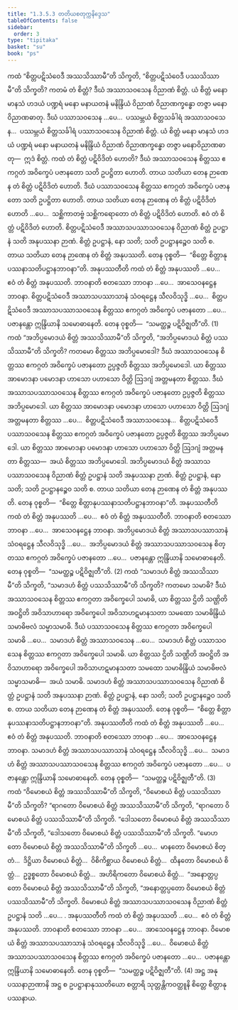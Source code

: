 ```yaml
---
title: "1.3.5.3 တတိယစတုက္ကနိဒ္ဒေသ"
tableOfContents: false
sidebar:
  order: 3
type: "tipitaka"
basket: "su"
book: "ps"
---
```



<DynamicBreadcrumb />

<Division number="176" book="ps" e="ch" v="26" p="188">

<Paragraph number="969" book="ps">
ကထံ “စိတ္တပဋိသံဝေဒီ အဿသိဿာမီ”တိ သိက္ခတိ, “စိတ္တပဋိသံဝေဒီ ပဿသိဿာမီ”တိ သိက္ခတိ? ကတမံ တံ စိတ္တံ? ဒီဃံ အဿာသဝသေန ဝိညာဏံ စိတ္တံ. ယံ စိတ္တံ မနော မာနသံ ဟဒယံ ပဏ္ဍရံ မနော မနာယတနံ မနိန္ဒြိယံ ဝိညာဏံ ဝိညာဏက္ခန္ဓော တဇ္ဇာ မနောဝိညာဏဓာတု. ဒီဃံ ပဿာသဝသေန …ပေ…  ပဿမ္ဘယံ စိတ္တသင်္ခါရံ အဿာသဝသေန…  ပဿမ္ဘယံ စိတ္တသင်္ခါရံ ပဿာသဝသေန ဝိညာဏံ စိတ္တံ. ယံ စိတ္တံ မနော မာနသံ ဟဒယံ ပဏ္ဍရံ မနော မနာယတနံ မနိန္ဒြိယံ ဝိညာဏံ ဝိညာဏက္ခန္ဓော တဇ္ဇာ မနောဝိညာဏဓာတု—  ဣဒံ စိတ္တံ.
</Paragraph>

<Paragraph number="970" book="ps">
ကထံ တံ စိတ္တံ ပဋိဝိဒိတံ ဟောတိ? ဒီဃံ အဿာသဝသေန စိတ္တဿ ဧကဂ္ဂတံ အဝိက္ခေပံ ပဇာနတော သတိ ဥပဋ္ဌိတာ ဟောတိ. တာယ သတိယာ တေန ဉာဏေန တံ စိတ္တံ ပဋိဝိဒိတံ ဟောတိ. ဒီဃံ ပဿာသဝသေန စိတ္တဿ ဧကဂ္ဂတံ အဝိက္ခေပံ ပဇာနတော သတိ ဥပဋ္ဌိတာ ဟောတိ. တာယ သတိယာ တေန ဉာဏေန တံ စိတ္တံ ပဋိဝိဒိတံ ဟောတိ …ပေ…  သစ္ဆိကာတဗ္ဗံ သစ္ဆိကရောတော တံ စိတ္တံ ပဋိဝိဒိတံ ဟောတိ. ဧဝံ တံ စိတ္တံ ပဋိဝိဒိတံ ဟောတိ. စိတ္တပဋိသံဝေဒီ အဿာသပဿာသဝသေန ဝိညာဏံ စိတ္တံ ဥပဋ္ဌာနံ သတိ အနုပဿနာ ဉာဏံ. စိတ္တံ ဥပဋ္ဌာနံ, နော သတိ; သတိ ဥပဋ္ဌာနဉ္စေဝ သတိ စ. တာယ သတိယာ တေန ဉာဏေန တံ စိတ္တံ အနုပဿတိ. တေန ဝုစ္စတိ—  “စိတ္တေ စိတ္တာနုပဿနာသတိပဋ္ဌာနဘာဝနာ”တိ.
</Paragraph>

<Paragraph number="971" book="ps">
<Emphasis>အနုပဿတီ</Emphasis>တိ ကထံ တံ စိတ္တံ အနုပဿတိ …ပေ…  ဧဝံ တံ စိတ္တံ အနုပဿတိ. <Emphasis>ဘာဝနာ</Emphasis>တိ စတဿော ဘာဝနာ …ပေ…  အာသေဝနဋ္ဌေန ဘာဝနာ. စိတ္တပဋိသံဝေဒီ အဿာသပဿာသာနံ သံဝရဋ္ဌေန သီလဝိသုဒ္ဓိ …ပေ…  စိတ္တပဋိသံဝေဒီ အဿာသပဿာသဝသေန စိတ္တဿ ဧကဂ္ဂတံ အဝိက္ခေပံ ပဇာနတော …ပေ…  ပဇာနန္တော ဣန္ဒြိယာနိ သမောဓာနေတိ. တေန ဝုစ္စတိ—  “သမတ္ထဉ္စ ပဋိဝိဇ္ဈတီ”တိ. (1)
</Paragraph>

</Division>
<Division number="177" book="ps" e="ch" v="26" p="189">

<Paragraph number="972" book="ps">
ကထံ “အဘိပ္ပမောဒယံ စိတ္တံ အဿသိဿာမီ”တိ သိက္ခတိ, “အဘိပ္ပမောဒယံ စိတ္တံ ပဿသိဿာမီ”တိ သိက္ခတိ? ကတမော စိတ္တဿ အဘိပ္ပမောဒေါ? ဒီဃံ အဿာသဝသေန စိတ္တဿ ဧကဂ္ဂတံ အဝိက္ခေပံ ပဇာနတော ဥပ္ပဇ္ဇတိ စိတ္တဿ အဘိပ္ပမောဒေါ. ယာ စိတ္တဿ အာမောဒနာ ပမောဒနာ ဟာသော ပဟာသော ဝိတ္တိ ဩဒဂျံ အတ္တမနတာ စိတ္တဿ. ဒီဃံ အဿာသပဿာသဝသေန စိတ္တဿ ဧကဂ္ဂတံ အဝိက္ခေပံ ပဇာနတော ဥပ္ပဇ္ဇတိ စိတ္တဿ အဘိပ္ပမောဒေါ. ယာ စိတ္တဿ အာမောဒနာ ပမောဒနာ ဟာသော ပဟာသော ဝိတ္တိ ဩဒဂျံ အတ္တမနတာ စိတ္တဿ …ပေ…  စိတ္တပဋိသံဝေဒီ အဿာသဝသေန…  စိတ္တပဋိသံဝေဒီ ပဿာသဝသေန စိတ္တဿ ဧကဂ္ဂတံ အဝိက္ခေပံ ပဇာနတော ဥပ္ပဇ္ဇတိ စိတ္တဿ အဘိပ္ပမောဒေါ. ယာ စိတ္တဿ အာမောဒနာ ပမောဒနာ ဟာသော ပဟာသော ဝိတ္တိ ဩဒဂျံ အတ္တမနတာ စိတ္တဿ—  အယံ စိတ္တဿ အဘိပ္ပမောဒေါ. အဘိပ္ပမောဒယံ စိတ္တံ အဿာသပဿာသဝသေန ဝိညာဏံ စိတ္တံ ဥပဋ္ဌာနံ သတိ အနုပဿနာ ဉာဏံ. စိတ္တံ ဥပဋ္ဌာနံ, နော သတိ; သတိ ဥပဋ္ဌာနဉ္စေဝ သတိ စ. တာယ သတိယာ တေန ဉာဏေန တံ စိတ္တံ အနုပဿတိ. တေန ဝုစ္စတိ—  “စိတ္တေ စိတ္တာနုပဿနာသတိပဋ္ဌာနဘာဝနာ”တိ.
</Paragraph>

<Paragraph number="973" book="ps">
<Emphasis>အနုပဿတီ</Emphasis>တိ ကထံ တံ စိတ္တံ အနုပဿတိ …ပေ…  ဧဝံ တံ စိတ္တံ အနုပဿတီတိ. <Emphasis>ဘာဝနာ</Emphasis>တိ စတဿော ဘာဝနာ …ပေ…  အာသေဝနဋ္ဌေန ဘာဝနာ. အဘိပ္ပမောဒယံ စိတ္တံ အဿာသပဿာသာနံ သံဝရဋ္ဌေန သီလဝိသုဒ္ဓိ …ပေ…  အဘိပ္ပမောဒယံ စိတ္တံ အဿာသပဿာသဝသေန စိတ္တဿ ဧကဂ္ဂတံ အဝိက္ခေပံ ပဇာနတော …ပေ…  ပဇာနန္တော ဣန္ဒြိယာနိ သမောဓာနေတိ. တေန ဝုစ္စတိ—  “သမတ္ထဉ္စ ပဋိဝိဇ္ဈတီ”တိ. (2)
</Paragraph>

</Division>
<Division number="178" book="ps" e="ch" v="26" p="190">

<Paragraph number="974" book="ps">
ကထံ “သမာဒဟံ စိတ္တံ အဿသိဿာမီ”တိ သိက္ခတိ, “သမာဒဟံ စိတ္တံ ပဿသိဿာမီ”တိ သိက္ခတိ? ကတမော သမာဓိ? ဒီဃံ အဿာသဝသေန စိတ္တဿ ဧကဂ္ဂတာ အဝိက္ခေပေါ သမာဓိ, ယာ စိတ္တဿ ဌိတိ သဏ္ဌိတိ အဝဋ္ဌိတိ အဝိသာဟာရော အဝိက္ခေပေါ အဝိသာဟဋမာနသတာ သမထော သမာဓိန္ဒြိယံ သမာဓိဗလံ သမ္မာသမာဓိ. ဒီဃံ ပဿာသဝသေန စိတ္တဿ ဧကဂ္ဂတာ အဝိက္ခေပေါ သမာဓိ …ပေ…  သမာဒဟံ စိတ္တံ အဿာသဝသေန …ပေ…  သမာဒဟံ စိတ္တံ ပဿာသဝသေန စိတ္တဿ ဧကဂ္ဂတာ အဝိက္ခေပေါ သမာဓိ. ယာ စိတ္တဿ ဌိတိ သဏ္ဌိတိ အဝဋ္ဌိတိ အဝိသာဟာရော အဝိက္ခေပေါ အဝိသာဟဋမာနသတာ သမထော သမာဓိန္ဒြိယံ သမာဓိဗလံ သမ္မာသမာဓိ—  အယံ သမာဓိ. သမာဒဟံ စိတ္တံ အဿာသပဿာသဝသေန ဝိညာဏံ စိတ္တံ ဥပဋ္ဌာနံ သတိ အနုပဿနာ ဉာဏံ. စိတ္တံ ဥပဋ္ဌာနံ, နော သတိ; သတိ ဥပဋ္ဌာနဉ္စေဝ သတိ စ. တာယ သတိယာ တေန ဉာဏေန တံ စိတ္တံ အနုပဿတိ. တေန ဝုစ္စတိ—  “စိတ္တေ စိတ္တာနုပဿနာသတိပဋ္ဌာနဘာဝနာ”တိ.
</Paragraph>

<Paragraph number="975" book="ps">
<Emphasis>အနုပဿတီ</Emphasis>တိ ကထံ တံ စိတ္တံ အနုပဿတိ …ပေ…  ဧဝံ တံ စိတ္တံ အနုပဿတိ. <Emphasis>ဘာဝနာ</Emphasis>တိ စတဿော ဘာဝနာ …ပေ…  အာသေဝနဋ္ဌေန ဘာဝနာ. သမာဒဟံ စိတ္တံ အဿာသပဿာသာနံ သံဝရဋ္ဌေန သီလဝိသုဒ္ဓိ …ပေ…  သမာဒဟံ စိတ္တံ အဿာသပဿာသဝသေန စိတ္တဿ ဧကဂ္ဂတံ အဝိက္ခေပံ ပဇာနတော …ပေ…  ပဇာနန္တော ဣန္ဒြိယာနိ သမောဓာနေတိ. တေန ဝုစ္စတိ—  “သမတ္ထဉ္စ ပဋိဝိဇ္ဈတီ”တိ. (3)
</Paragraph>

</Division>
<Division number="179" book="ps" e="ch" v="26" p="191">

<Paragraph number="976" book="ps">
ကထံ “ဝိမောစယံ စိတ္တံ အဿသိဿာမီ”တိ သိက္ခတိ, “ဝိမောစယံ စိတ္တံ ပဿသိဿာမီ”တိ သိက္ခတိ? “ရာဂတော ဝိမောစယံ စိတ္တံ အဿသိဿာမီ”တိ သိက္ခတိ, “ရာဂတော ဝိမောစယံ စိတ္တံ ပဿသိဿာမီ”တိ သိက္ခတိ. “ဒေါသတော ဝိမောစယံ စိတ္တံ အဿသိဿာမီ”တိ သိက္ခတိ, “ဒေါသတော ဝိမောစယံ စိတ္တံ ပဿသိဿာမီ”တိ သိက္ခတိ. “မောဟတော ဝိမောစယံ စိတ္တံ အဿသိဿာမီ”တိ သိက္ခတိ …ပေ…  မာနတော ဝိမောစယံ စိတ္တံ…  ဒိဋ္ဌိယာ ဝိမောစယံ စိတ္တံ…  ဝိစိကိစ္ဆာယ ဝိမောစယံ စိတ္တံ…  ထိနတော ဝိမောစယံ စိတ္တံ…  ဥဒ္ဓစ္စတော ဝိမောစယံ စိတ္တံ…  အဟိရိကတော ဝိမောစယံ စိတ္တံ…  “အနောတ္တပ္ပတော ဝိမောစယံ စိတ္တံ အဿသိဿာမီ”တိ သိက္ခတိ, “အနောတ္တပ္ပတော ဝိမောစယံ စိတ္တံ ပဿသိဿာမီ”တိ သိက္ခတိ. ဝိမောစယံ စိတ္တံ အဿာသပဿာသဝသေန ဝိညာဏံ စိတ္တံ ဥပဋ္ဌာနံ သတိ …ပေ… .
</Paragraph>

<Paragraph number="977" book="ps">
<Emphasis>အနုပဿတီ</Emphasis>တိ ကထံ တံ စိတ္တံ အနုပဿတိ …ပေ…  ဧဝံ တံ စိတ္တံ အနုပဿတိ. <Emphasis>ဘာဝနာ</Emphasis>တိ စတဿော ဘာဝနာ …ပေ…  အာသေဝနဋ္ဌေန ဘာဝနာ. ဝိမောစယံ စိတ္တံ အဿာသပဿာသာနံ သံဝရဋ္ဌေန သီလဝိသုဒ္ဓိ …ပေ…  ဝိမောစယံ စိတ္တံ အဿာသပဿာသဝသေန စိတ္တဿ ဧကဂ္ဂတံ အဝိက္ခေပံ ပဇာနတော …ပေ…  ပဇာနန္တော ဣန္ဒြိယာနိ သမောဓာနေတိ. တေန ဝုစ္စတိ—  “သမတ္ထဉ္စ ပဋိဝိဇ္ဈတီ”တိ. (4)
</Paragraph>

<Paragraph number="978" book="ps">
အဋ္ဌ အနုပဿနာဉာဏာနိ အဋ္ဌ စ ဥပဋ္ဌာနာနုဿတိယော စတ္တာရိ သုတ္တန္တိကဝတ္ထူနိ စိတ္တေ စိတ္တာနုပဿနာယ.
</Paragraph>
</Division>